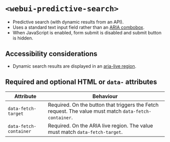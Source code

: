 
<Meta of={WebUIPredictiveSearch} />

# `<webui-predictive-search>`
- Predictive search (with dynamic results from an API).
- Uses a standard text input field rather than an [ARIA combobox](https://www.w3.org/WAI/ARIA/apg/patterns/combobox/).
- When JavaScript is enabled, form submit is disabled and submit button is hidden.

<Canvas of={WebUIPredictiveSearch.WebUIPredictiveSearch} />

## Accessibility considerations
- Dynamic search results are displayed in an [aria-live region](https://developer.mozilla.org/en-US/docs/Web/Accessibility/ARIA/ARIA_Live_Regions).

## Required and optional HTML  or `data-` attributes

Attribute | Behaviour
--- | ---
`data-fetch-target` | Required. On the button that triggers the Fetch request. The value must match `data-fetch-container`.
`data-fetch-container` | Required. On the ARIA live region. The value must match `data-fetch-target`.
